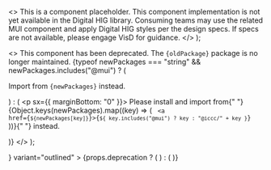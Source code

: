 

  <>
    <AlertTitle>This is a component placeholder.</AlertTitle>
    This component implementation is not yet available in the Digital HIG library.
    Consuming teams may use the related MUI component and apply Digital HIG styles
    per the design specs. If specs are not available, please engage VisD for guidance.
  </>
);

  <>
    <AlertTitle>This component has been deprecated.</AlertTitle>
    The <code>{oldPackage}</code> package is no longer maintained. {typeof newPackages ===
      "string" && newPackages.includes("@mui") ? (
      <p>
        Import from <code>{newPackages}</code> instead.
      </p>
    ) : (
      <p sx={{ marginBottom: "0" }}>
        Please install and import from{" "}
        {Object.keys(newPackages).map((key) => (
          <code key={key}>
            <a href={`${newPackages[key]}`}>{`${
              key.includes("@mui") ? key : "@iccc/" + key
            }`}</a>
          </code>
        ))}{" "}
        instead.
      </p>
    )}
  </>
);

<ThemeProvider theme={createTheme(themeLight)}>
  <Alert
    severity="warning"
    icon={
      <AlertIcon severity="warning" variant="outlined" alt="warning icon" />
    }
    variant="outlined"
  >
    {props.deprecation ? (
      <DeprecationContent {...props} />
    ) : (
      <PlaceholderContent />
    )}
  </Alert>
</ThemeProvider>

